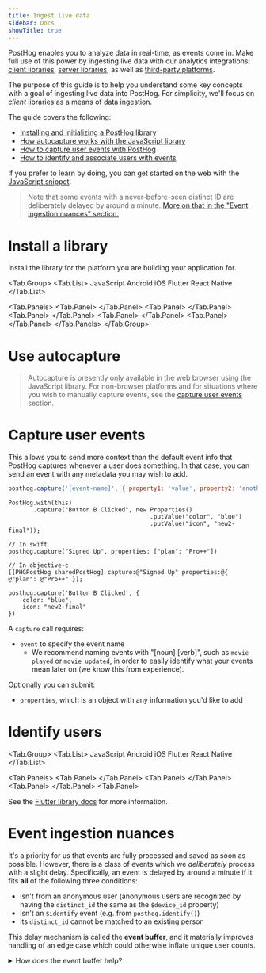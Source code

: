 ```yaml
---
title: Ingest live data
sidebar: Docs
showTitle: true
---
```


PostHog enables you to analyze data in real-time, as events come in. Make full use of this power by ingesting live data with our analytics integrations: [client libraries](/docs/integrate/overview#client-libraries), [server libraries](/docs/integrate/overview#server-libraries), as well as [third-party platforms](/docs/integrate/overview#integrations).

The purpose of this guide is to help you understand some key concepts with a goal of ingesting live data into PostHog. For simplicity, we'll focus on _client_ libraries as a means of data ingestion.

The guide covers the following:

-   [Installing and initializing a PostHog library](#install-a-library)
-   [How autocapture works with the JavaScript library](#use-autocapture)
-   [How to capture user events with PostHog](#capture-user-events)
-   [How to identify and associate users with events](#identify-users)

If you prefer to learn by doing, you can get started on the web with the [JavaScript snippet](/docs/integrate?tab=snippet).

> Note that some events with a never-before-seen distinct ID are deliberately delayed by around a minute.
> [More on that in the "Event ingestion nuances" section.](#event-ingestion-nuances)

# Install a library

Install the library for the platform you are building your application for.



<Tab.Group>
<Tab.List>
<Tab>JavaScript</Tab>
<Tab>Android</Tab>
<Tab>iOS</Tab>
<Tab>Flutter</Tab>
<Tab>React Native</Tab>
</Tab.List>

<Tab.Panels>
<Tab.Panel>
<JSInstall />
</Tab.Panel>
<Tab.Panel>
<AndroidInstall />
<AndroidConfigure />
</Tab.Panel>
<Tab.Panel>
<IOSInstall />
<IOSConfigure />
</Tab.Panel>
<Tab.Panel>
<FlutterPackage />
<FlutterInstall />
</Tab.Panel>
<Tab.Panel>
<ReactNativeInstall />
<ReactNativeConfigure />
</Tab.Panel>
</Tab.Panels>
</Tab.Group>

# Use autocapture


> Autocapture is presently only available in the web browser using the JavaScript library. For non-browser platforms and for situations where you wish to manually capture events, see the [capture user events](#capture-user-events) section.

<JSAutoCapture />
<JSCaptureIgnoreElements />

# Capture user events

This allows you to send more context than the default event info that PostHog captures whenever a user does something. In that case, you can send an event with any metadata you may wish to add.

<MultiLanguage selector="tabs">

```js
posthog.capture('[event-name]', { property1: 'value', property2: 'another value' })
```

```android
PostHog.with(this)
       .capture("Button B Clicked", new Properties()
                                        .putValue("color", "blue")
                                        .putValue("icon", "new2-final"));
```

```ios
// In swift
posthog.capture("Signed Up", properties: ["plan": "Pro++"])

// In objective-c
[[PHGPostHog sharedPostHog] capture:@"Signed Up" properties:@{ @"plan": @"Pro++" }];
```

```react-native
posthog.capture('Button B Clicked', {
    color: "blue",
    icon: "new2-final"
})
```

</MultiLanguage>

A `capture` call requires:

-   `event` to specify the event name
    -   We recommend naming events with "[noun] [verb]", such as `movie played` or `movie updated`, in order to easily identify what your events mean later on (we know this from experience).

Optionally you can submit:

-   `properties`, which is an object with any information you'd like to add

# Identify users


<Tab.Group>
<Tab.List>
<Tab>JavaScript</Tab>
<Tab>Android</Tab>
<Tab>iOS</Tab>
<Tab>Flutter</Tab>
<Tab>React Native</Tab>
</Tab.List>

<Tab.Panels>
<Tab.Panel>
<JSIdentify />
</Tab.Panel>
<Tab.Panel>
<AndroidIdentify />
</Tab.Panel>
<Tab.Panel>
<IOSIdentify />
</Tab.Panel>
<Tab.Panel>

<p> See the <a href="/docs/integrate/client/flutter">Flutter library docs</a> for more information.</p>
</Tab.Panel>
<Tab.Panel>
<ReactNativeIdentify />
</Tab.Panel>
</Tab.Panels>
</Tab.Group>

# Event ingestion nuances

It's a priority for us that events are fully processed and saved as soon as possible. However, there is a class of events which we _deliberately_ process with a slight delay. Specifically, an event is delayed by around a minute if it fits **all** of the following three conditions:

-   isn't from an anonymous user (anonymous users are recognized by having the `distinct_id` the same as the `$device_id` property)
-   isn't an `$identify` event (e.g. from `posthog.identify()`)
-   its `distinct_id` cannot be matched to an existing person

This delay mechanism is called the **event buffer**, and it materially improves handling of an edge case which could otherwise inflate unique user counts.

<details>

  <summary>How does the event buffer help?</summary>

Starting with version 1.38.0, PostHog stores the person associated with an event inline with the event record. This greatly improves query performance, but because events are immutable, it also means that persons can't be merged retroactively. See this scenario where that's problematic:

1. User visits signup page, in turn frontend captures anonymous `$pageview` for distinct ID `XYZ` (anonymous distinct ID = device ID).  
   This event gets person ID `A`.
2. User click signup button, initiating in a backend request, in turn frontend captures anonymous `$autocapture` (click) for distinct ID `XYZ`.  
   This event gets person ID `A`.
3. Signup request is processed in the backend, in turn backend captures identified signup for distinct ID `alice@example`.com.  
   OOPS! We haven't seen `alice@example.com` before, so this event gets person ID `B`.
4. Signup request finishes successfully, in turn frontend captures identified $identify aliasing distinct ID `XYZ` to `alice@example.com`.  
   This event gets person ID `A`.

Here, the event from step 3 got a new person ID `B`, impacting unique users counts. If it were delayed just a bit and processed after the event from step 4, all events would get the expected person ID `A`. This is exactly what the event buffer achieves.

</details>
